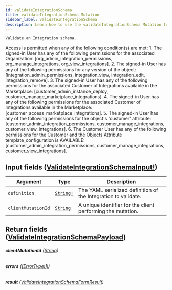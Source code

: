 ```yaml
---
id: validateIntegrationSchema
title: validateIntegrationSchema Mutation
sidebar_label: validateIntegrationSchema
description: Learn how to use the validateIntegrationSchema Mutation for Builder's API.
---
```


    Validate an Integration schema.

Access is permitted when any of the following condition(s) are met: 1. The signed-in User has any of the following permissions for the associated Organization: [org_admin_integration_permissions, org_manage_integrations, org_view_integrations]. 2. The signed-in User has any of the following permissions for any version of the object: [integration_admin_permissions, integration_view, integration_edit, integration_remove]. 3. The signed-in User has any of the following permissions for the associated Customer of Integrations available in the Marketplace: [customer_admin_instance_deploy, customer_manage_marketplace_integrations]. 4. The signed-in User has any of the following permissions for the associated Customer of Integrations available in the Marketplace: [customer_access_marketplace_integrations]. 5. The signed-in User has any of the following permissions for the object's 'customer' attribute: [customer_admin_integration_permissions, customer_manage_integrations, customer_view_integrations]. 6. The Customer User has any of the following permissions for the Customer and the Objects Attribute template_configuration is AVAILABLE: [customer_admin_integration_permissions, customer_manage_integrations, customer_view_integrations].

## Input fields ([ValidateIntegrationSchemaInput!](/composer/builder/api/schema/input_object/ValidateIntegrationSchemaInput.mdx))

| Argument           | Type                                      | Description                                                    |
| ------------------ | ----------------------------------------- | -------------------------------------------------------------- |
| `definition`       | [`String!`](/composer/builder/api/schema/scalar/String.mdx) | The YAML serialized definition of the Integration to validate. |
| `clientMutationId` | [`String`](/composer/builder/api/schema/scalar/String.mdx)  | A unique identifier for the client performing the mutation.    |

## Return fields ([ValidateIntegrationSchemaPayload](/composer/builder/api/schema/object/ValidateIntegrationSchemaPayload.mdx))

###### <b>clientMutationId</b> ([String](/composer/builder/api/schema/scalar/String.mdx))

###### <b>errors</b> ([[ErrorType!]!](/composer/builder/api/schema/object/ErrorType.mdx))

###### <b>result</b> ([ValidateIntegrationSchemaFormResult](/composer/builder/api/schema/object/ValidateIntegrationSchemaFormResult.mdx))
